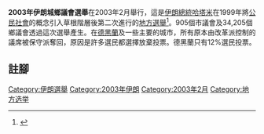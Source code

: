'''2003年伊朗城鄉議會選舉'''在2003年2月舉行，這是[[伊朗總統|伊朗總統]][[穆罕默德·哈塔米|哈塔米]]在1999年將[[公民社會|公民社會]]的概念引入草根階層後第二次進行的[[地方選舉|地方選舉]]<ref>{{cite book | title=Stability and Change in the Modern Middle East | publisher=Stability and Change in the Modern Middle East | author=Kjetil Selvik、Stig Stenslie | year=2011年 | pages=第71頁 | isbn=1848855893 | language = en}}</ref>。905個市議會及34,205個鄉議會透過這次選舉產生。在[[德黑蘭|德黑蘭]]及一些主要的城市，所有原本由改革派控制的議席被保守派奪回，原因是許多選民都選擇放棄投票。德黑蘭只有12%選民投票。

== 註腳 ==
<div class="references-small">
<references></references>
</div>

{{伊朗選舉}}

[[Category:伊朗選舉|Category:伊朗選舉]]
[[Category:2003年伊朗|Category:2003年伊朗]]
[[Category:2003年2月|Category:2003年2月]]
[[Category:地方选举|Category:地方选举]]